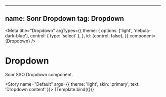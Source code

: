 <!-- Chip.stories.mdx -->


---
name: Sonr Dropdown
tag: **Dropdown**
---


<Meta
  title="Dropdown"
  argTypes={{
    theme: {
      options: ['light', 'nebula-dark-blue'],
      control: {
        type: 'select'
      },
    },
    id: {control: false},
  }}
  component={Dropdown}
/>

# Dropdown
Sonr SSO Dropdown component.

<ArgsTable story="Default" />


<Story name="Default" args={{ theme: 'light', skin: 'primary', text: 'Dropdown content' }}>
  {Template.bind({})}
</Story>
